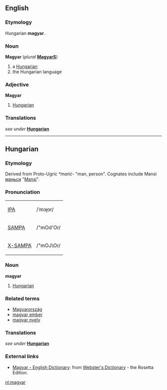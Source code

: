 ==English==
===Etymology===
Hungarian '''magyar'''.

===Noun===
'''Magyar''' (''plural'' '''[[Magyar]]S''')
# a [[Hungarian]]
# the Hungarian language

===Adjective===
'''Magyar'''
# [[Hungarian]]

===Translations===
''see under'' '''[[Hungarian]]'''

----

==Hungarian==
===Etymology===
Derived from Proto-Ugric ''*mańć-'' "man, person".  Cognates include Mansi [[маньси]] "[[Mansi]]".

===Pronunciation===
{| border=1 cellpadding=5
| [[w:IPA|IPA]] || /ˈmɔɟɔr/
|-
| [[w:SAMPA|SAMPA]] || /"mOd'Or/
|-
| [[w:X-SAMPA|X-SAMPA]] || /"mOJ\Or/
|}

===Noun===
'''magyar'''
# [[Hungarian]]

===Related terms===
*[[Magyarország]]
*[[magyar ember]]
*[[magyar nyelv]]

===Translations===
''see under'' '''[[Hungarian]]'''

=== External links ===
*[http://www.websters-online-dictionary.org/definition/Hungarian-english/ Magyar - English Dictionary]: from [http://www.websters-online-dictionary.org/ Webster's Dictionary] - the Rosetta Edition.

[[nl:magyar]]